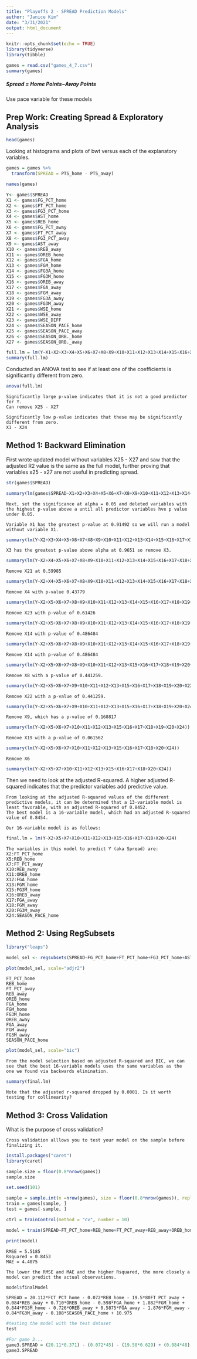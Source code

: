 ```yaml
---
title: "Playoffs 2 - SPREAD Prediction Models"
author: "Janice Kim"
date: "3/31/2021"
output: html_document
---
```


```r
knitr::opts_chunk$set(echo = TRUE)
library(tidyverse)
library(tibble)
```

```r
games = read.csv("games_4_7.csv")
summary(games)
```
##### Spread = Home Points−Away Points
Use pace variable for these models

## Prep Work: Creating Spread & Exploratory Analysis
```r
head(games)
```
Looking at histograms and plots of bwt versus each of the  explanatory variables. 
```r
games = games %>%
  transform(SPREAD = PTS_home - PTS_away)

names(games)
```

```r
Y<- games$SPREAD
X1 <- games$FG_PCT_home
X2 <- games$FT_PCT_home
X3 <- games$FG3_PCT_home
X4 <- games$AST_home
X5 <- games$REB_home
X6 <- games$FG_PCT_away
X7 <- games$FT_PCT_away
X8 <- games$FG3_PCT_away
X9 <- games$AST_away
X10 <- games$REB_away
X11 <- games$OREB_home
X12 <- games$FGA_home
X13 <- games$FGM_home
X14 <- games$FG3A_home
X15 <- games$FG3M_home
X16 <- games$OREB_away
X17 <- games$FGA_away
X18 <- games$FGM_away
X19 <- games$FG3A_away
X20 <- games$FG3M_away
X21 <- games$WSE_home
X22 <- games$WSE_away
X23 <- games$WSE_DIFF
X24 <- games$SEASON_PACE_home
X25 <- games$SEASON_PACE_away
X26 <- games$SEASON_ORB._home
X27 <- games$SEASON_ORB._away
```

```r
full.lm = lm(Y~X1+X2+X3+X4+X5+X6+X7+X8+X9+X10+X11+X12+X13+X14+X15+X16+X17+X18+X19+X20+X21+X22+X23+X24+X25+X26+X27)
summary(full.lm)
```


Conducted an ANOVA test to see if at least one of the coefficients is significantly different from zero.
```r
anova(full.lm)
```
```
Significantly large p-value indicates that it is not a good predictor for Y.
Can remove X25 - X27

Significantly low p-value indicates that these may be significantly different from zero.
X1 - X24
```

## Method 1: Backward Elimination
First wrote updated model without variables X25 - X27 and saw that the adjusted R2 value is the same as the full model, further proving that variables x25 - x27 are not useful in predicting spread.

```r
str(games$SPREAD)
```

```r
summary(lm(games$SPREAD~X1+X2+X3+X4+X5+X6+X7+X8+X9+X10+X11+X12+X13+X14+X15+X16+X17+X18+X19+X20+X21+X22+X23+X24)) #0.8453 
```
```
Next, set the significance at alpha = 0.05 and deleted variables with the highest p-value above a until all predictor variables hve p value under 0.05.

Variable X1 has the greatest p-value at 0.91492 so we will run a model without variable X1.
```

```r
summary(lm(Y~X2+X3+X4+X5+X6+X7+X8+X9+X10+X11+X12+X13+X14+X15+X16+X17+X18+X19+X20+X21+X22+X23+X24))
```

```
X3 has the greatest p-value above alpha at 0.9651 so remove X3.
```

```r
summary(lm(Y~X2+X4+X5+X6+X7+X8+X9+X10+X11+X12+X13+X14+X15+X16+X17+X18+X19+X20+X21+X22+X23+X24))
```
```
Remove X21 at 0.59985 
```

```r
summary(lm(Y~X2+X4+X5+X6+X7+X8+X9+X10+X11+X12+X13+X14+X15+X16+X17+X18+X19+X20+X22+X23+X24))
```
```
Remove X4 with p-value 0.43779
```

```r
summary(lm(Y~X2+X5+X6+X7+X8+X9+X10+X11+X12+X13+X14+X15+X16+X17+X18+X19+X20+X22+X23+X24))
```
```
Remove X23 with p-value of 0.61426
```

```r
summary(lm(Y~X2+X5+X6+X7+X8+X9+X10+X11+X12+X13+X14+X15+X16+X17+X18+X19+X20+X22+X24))
```
```
Remove X14 with p-value of 0.486484
```

```r
summary(lm(Y~X2+X5+X6+X7+X8+X9+X10+X11+X12+X13+X14+X15+X16+X17+X18+X19+X20+X22+X24))
```
```
Remove X14 with p-value of 0.486484 
```

```r
summary(lm(Y~X2+X5+X6+X7+X8+X9+X10+X11+X12+X13+X15+X16+X17+X18+X19+X20+X22+X24))
```
```
Remove X8 with a p-value of 0.441259.
```

```r
summary(lm(Y~X2+X5+X6+X7+X9+X10+X11+X12+X13+X15+X16+X17+X18+X19+X20+X22+X24))
```
```
Remove X22 with a p-value of 0.441259.
```

```r
summary(lm(Y~X2+X5+X6+X7+X9+X10+X11+X12+X13+X15+X16+X17+X18+X19+X20+X24))
```
```
Remove X9, which has a p-value of 0.168817
```

```r
summary(lm(Y~X2+X5+X6+X7+X10+X11+X12+X13+X15+X16+X17+X18+X19+X20+X24))
```
```
Remove X19 with a p-value of 0.061562
```

```r
summary(lm(Y~X2+X5+X6+X7+X10+X11+X12+X13+X15+X16+X17+X18+X20+X24))
```
```
Remove X6
```

```r
summary(lm(Y~X2+X5+X7+X10+X11+X12+X13+X15+X16+X17+X18+X20+X24))
```

Then we need to look at the adjusted R-squared. A higher adjusted R-squared indicates that the predictor variables add predictive value. 

```
From looking at the adjusted R-squared values of the different predictive models, it can be determined that a 13-variable model is least favorable, with an adjusted R-squared of 0.8452. 
The best model is a 16-variable model, which had an adjusted R-squared value of 0.8454.

Our 16-variable model is as follows:
```

```r
final.lm = lm(Y~X2+X5+X7+X10+X11+X12+X13+X15+X16+X17+X18+X20+X24)
```
```
The variables in this model to predict Y (aka Spread) are:
X2:FT_PCT_home
X5:REB_home
X7:FT_PCT_away
X10:REB_away
X11:OREB_home
X12:FGA_home
X13:FGM_home
X15:FG3M_home
X16:OREB_away
X17:FGA_away
X18:FGM_away
X20:FG3M_away
X24:SEASON_PACE_home
```


## Method 2: Using RegSubsets

```r
library("leaps")

model_sel <- regsubsets(SPREAD~FG_PCT_home+FT_PCT_home+FG3_PCT_home+AST_home+REB_home+FG_PCT_away+FT_PCT_away+FG3_PCT_away+AST_away+REB_away+OREB_home+FGA_home+FGM_home+FG3A_home+FG3M_home+OREB_away+FGA_away+FGM_away+FG3A_away+FG3M_away+SEASON_PACE_home, data = games, nbest = 1, nvmax = 13, method = "backward")

plot(model_sel, scale="adjr2")
```
```
FT_PCT_home
REB_home
FT_PCT_away
REB_away
OREB_home
FGA_home
FGM_home
FG3M_home
OREB_away
FGA_away
FGM_away
FG3M_away
SEASON_PACE_home
```


```r
plot(model_sel, scale="bic")
```
```
From the model selection based on adjusted R-squared and BIC, we can see that the best 16-variable models uses the same variables as the one we found via backwards elimination.
```

```r
summary(final.lm)
```
```
Note that the adjusted r-squared dropped by 0.0001. Is it worth testing for collinearity?
```


## Method 3: Cross Validation

What is the purpose of cross validation?
```
Cross validation alllows you to test your model on the sample before finalizing it.
```

```r
install.packages("caret")
library(caret)
```


```r
sample.size = floor(0.8*nrow(games))
sample.size

set.seed(101)

sample = sample.int(n =nrow(games), size = floor(0.8*nrow(games)), replace = F)
train = games[sample, ]
test = games[-sample, ]
```



```r
ctrl = trainControl(method = "cv", number = 10)

model = train(SPREAD~FT_PCT_home+REB_home+FT_PCT_away+REB_away+OREB_home+FGA_home+FGM_home+FG3M_home+OREB_away+FGA_away+FGM_away+FG3M_away+SEASON_PACE_home,data = games, method = "lm", trControl = ctrl)

print(model)
```

```
RMSE = 5.5185
Rsquared = 0.8453
MAE = 4.4075

The lower the RMSE and MAE and the higher Rsquared, the more closely a model can predict the actual observations.
```

```r
model$finalModel
```

```
SPREAD = 20.112*FCT_PCT_home - 0.072*REB_home - 19.5*80FT_PCT_away + 0.084*REB_away + 0.710*OREB_home - 0.598*FGA_home + 1.882*FGM_home + 0.844*FG3M_home - 0.726*OREB_away + 0.5875*FGA_away - 1.876*FGM_away - 0.84*FG3M_away - 0.108*SEASON_PACE_home + 10.975
```

```r
#testing the model with the test dataset
test
```
```r
#For game 3...
game3.SPREAD = (20.11*0.371) - (0.072*45) - (19.58*0.629) + (0.084*48) + (0.71*20) - (0.598*105) + (1.882*39) + (0.844*11) - (0.726*9) + (0.5875*75) - (1.876*40) - (0.84*31) - (0.108*98.9) + 10.975
game3.SPREAD
```

